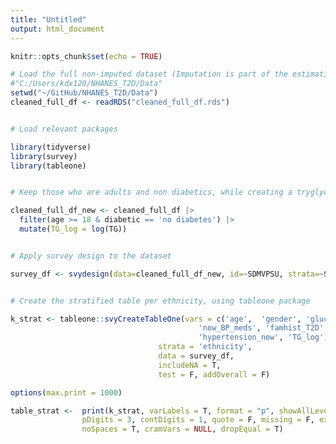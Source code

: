 ---
title: "Untitled"
output: html_document
---

```{r setup, include=FALSE}
knitr::opts_chunk$set(echo = TRUE)
```

```{r}
# Load the full non-imputed dataset (Imputation is part of the estimation process, table 1 comes before that)
#"C:/Users/kdx120/NHANES_T2D/Data"
setwd("~/GitHub/NHANES_T2D/Data")
cleaned_full_df <- readRDS("cleaned_full_df.rds")


# Load relevant packages

library(tidyverse)
library(survey)
library(tableone)


# Keep those who are adults and non diabetics, while creating a tryglycerides with logs.

cleaned_full_df_new <- cleaned_full_df |> 
  filter(age >= 18 & diabetic == 'no diabetes') |> 
  mutate(TG_log = log(TG))


# Apply survey design to the dataset

survey_df <- svydesign(data=cleaned_full_df_new, id=~SDMVPSU, strata=~SDMVSTRA, weights=~survey_weight, nest=TRUE)


# Create the stratified table per ethnicity, using tableone package 

k_strat <- tableone::svyCreateTableOne(vars = c('age',  'gender', 'glucose',  'BMI', 'HDL', 
                                          'now_BP_meds', 'famhist_T2D', 'current_smoker',  'SBP',  'DBP',  
                                          'hypertension_now', 'TG_log'),
                                 strata = 'ethnicity', 
                                 data = survey_df,
                                 includeNA = T,
                                 test = F, addOverall = F)

options(max.print = 1000)

table_strat <-  print(k_strat, varLabels = T, format = "p", showAllLevels = T, catDigits = 1, 
                pDigits = 3, contDigits = 1, quote = F, missing = F, explain = F, printToggle = T, 
                noSpaces = T, cramVars = NULL, dropEqual = T)
```

